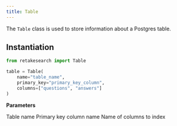 ```yaml
---
title: Table
---
```


The `Table` class is used to store information about a Postgres table.

## Instantiation

```python Python
from retakesearch import Table

table = Table(
    name="table_name",
    primary_key="primary_key_column",
    columns=["questions", "answers"]
)
```

**Parameters**

<ParamField body="name" type="str" required>
  Table name
</ParamField>
<ParamField body="primary_key" type="str" required>
  Primary key column name
</ParamField>
<ParamField body="columns" type="List[str]" required>
  Name of columns to index
</ParamField>
